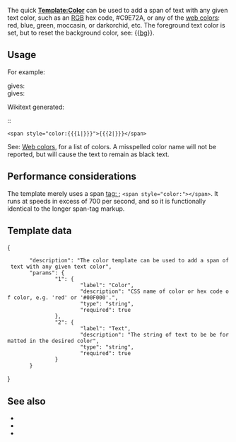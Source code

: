 {{Documentation subpage}}

<!-- PLEASE ADD CATEGORIES AND INTERWIKIS AT THE BOTTOM OF THIS PAGE -->

The quick '''[[Template:Color]]''' can be used to add a span of text with any given text color, such as an [[RGB color model|RGB]] hex code, #C9E72A, or any of the [[web colors]]: red, blue, green, moccasin, or darkorchid, etc. The foreground text color is set, but to reset the background color, see: {{[[Template:Bg|bg]]}}.

== Usage ==

:: {{Tlx|color|name of color or hex code of color|Text}}

For example:

{{Tlx|color|red|Hello, world!}} {{ns|8}}gives:&nbsp; {{color|red|Hello, world!}}<br />
{{Tlx|color|#00F000|Hello, world!}}{{ns}}gives:&nbsp; {{color|#00F000|Hello, world!}}

Wikitext generated:
::<pre>
<span style="color:{{{1|}}}">{{{2|}}}</span>
</pre>

See: [[Web colors]], for a list of colors. A misspelled color name will not be reported, but will cause the text to remain as black text.

== Performance considerations ==
The template merely uses a span tag:&nbsp; <code>&lt;span style="color:{{{1}}}">{{{2}}}&lt;/span></code>. It runs at speeds in excess of 700 per second, and so it is functionally identical to the longer span-tag markup.

==Template data==
{{TemplateDataHeader}}
<templatedata>
{
        "description": "The color template can be used to add a span of text with any given text color",
        "params": {
                "1": {
                        "label": "Color",
                        "description": "CSS name of color or hex code of color, e.g. 'red' or '#00F000'.",
                        "type": "string",
                        "required": true
                },
                "2": {
                        "label": "Text",
                        "description": "The string of text to be be formatted in the desired color",
                        "type": "string",
                        "required": true
                }
        }
}
</templatedata>

== See also ==

* {{tl|Background color}}
* {{tl|Resize}}
* {{tl|LinkColor}}

<includeonly>
<!-- CATEGORIES AND INTERWIKIS HERE, THANKS -->
[[Category:Text color templates|{{PAGENAME}}]]

</includeonly>